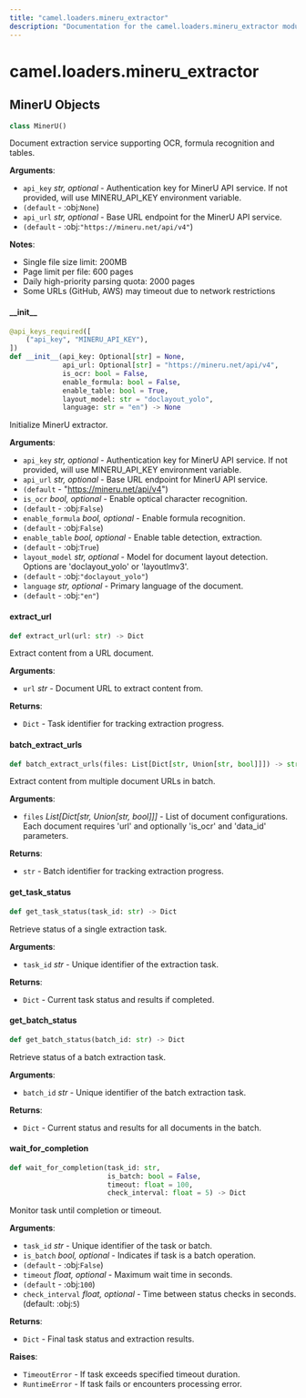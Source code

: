 ```yaml
---
title: "camel.loaders.mineru_extractor"
description: "Documentation for the camel.loaders.mineru_extractor module"
---
```


<a id="camel.loaders.mineru_extractor"></a>

# camel.loaders.mineru\_extractor

<a id="camel.loaders.mineru_extractor.MinerU"></a>

## MinerU Objects

```python
class MinerU()
```

Document extraction service supporting OCR, formula recognition
and tables.

**Arguments**:

- `api_key` _str, optional_ - Authentication key for MinerU API service.
  If not provided, will use MINERU_API_KEY environment variable.
- `(default` - :obj:`None`)
- `api_url` _str, optional_ - Base URL endpoint for the MinerU API service.
- `(default` - :obj:`"https://mineru.net/api/v4"`)
  

**Notes**:

  - Single file size limit: 200MB
  - Page limit per file: 600 pages
  - Daily high-priority parsing quota: 2000 pages
  - Some URLs (GitHub, AWS) may timeout due to network restrictions

<a id="camel.loaders.mineru_extractor.MinerU.__init__"></a>

#### \_\_init\_\_

```python
@api_keys_required([
    ("api_key", "MINERU_API_KEY"),
])
def __init__(api_key: Optional[str] = None,
             api_url: Optional[str] = "https://mineru.net/api/v4",
             is_ocr: bool = False,
             enable_formula: bool = False,
             enable_table: bool = True,
             layout_model: str = "doclayout_yolo",
             language: str = "en") -> None
```

Initialize MinerU extractor.

**Arguments**:

- `api_key` _str, optional_ - Authentication key for MinerU API service.
  If not provided, will use MINERU_API_KEY environment variable.
- `api_url` _str, optional_ - Base URL endpoint for MinerU API service.
- `(default` - "https://mineru.net/api/v4")
- `is_ocr` _bool, optional_ - Enable optical character recognition.
- `(default` - :obj:`False`)
- `enable_formula` _bool, optional_ - Enable formula recognition.
- `(default` - :obj:`False`)
- `enable_table` _bool, optional_ - Enable table detection, extraction.
- `(default` - :obj:`True`)
- `layout_model` _str, optional_ - Model for document layout detection.
  Options are 'doclayout_yolo' or 'layoutlmv3'.
- `(default` - :obj:`"doclayout_yolo"`)
- `language` _str, optional_ - Primary language of the document.
- `(default` - :obj:`"en"`)

<a id="camel.loaders.mineru_extractor.MinerU.extract_url"></a>

#### extract\_url

```python
def extract_url(url: str) -> Dict
```

Extract content from a URL document.

**Arguments**:

- `url` _str_ - Document URL to extract content from.
  

**Returns**:

- `Dict` - Task identifier for tracking extraction progress.

<a id="camel.loaders.mineru_extractor.MinerU.batch_extract_urls"></a>

#### batch\_extract\_urls

```python
def batch_extract_urls(files: List[Dict[str, Union[str, bool]]]) -> str
```

Extract content from multiple document URLs in batch.

**Arguments**:

- `files` _List[Dict[str, Union[str, bool]]]_ - List of document
  configurations. Each document requires 'url' and optionally
  'is_ocr' and 'data_id' parameters.
  

**Returns**:

- `str` - Batch identifier for tracking extraction progress.

<a id="camel.loaders.mineru_extractor.MinerU.get_task_status"></a>

#### get\_task\_status

```python
def get_task_status(task_id: str) -> Dict
```

Retrieve status of a single extraction task.

**Arguments**:

- `task_id` _str_ - Unique identifier of the extraction task.
  

**Returns**:

- `Dict` - Current task status and results if completed.

<a id="camel.loaders.mineru_extractor.MinerU.get_batch_status"></a>

#### get\_batch\_status

```python
def get_batch_status(batch_id: str) -> Dict
```

Retrieve status of a batch extraction task.

**Arguments**:

- `batch_id` _str_ - Unique identifier of the batch extraction task.
  

**Returns**:

- `Dict` - Current status and results for all documents in the batch.

<a id="camel.loaders.mineru_extractor.MinerU.wait_for_completion"></a>

#### wait\_for\_completion

```python
def wait_for_completion(task_id: str,
                        is_batch: bool = False,
                        timeout: float = 100,
                        check_interval: float = 5) -> Dict
```

Monitor task until completion or timeout.

**Arguments**:

- `task_id` _str_ - Unique identifier of the task or batch.
- `is_batch` _bool, optional_ - Indicates if task is a batch operation.
- `(default` - :obj:`False`)
- `timeout` _float, optional_ - Maximum wait time in seconds.
- `(default` - :obj:`100`)
- `check_interval` _float, optional_ - Time between status checks in
  seconds. (default: :obj:`5`)
  

**Returns**:

- `Dict` - Final task status and extraction results.
  

**Raises**:

- `TimeoutError` - If task exceeds specified timeout duration.
- `RuntimeError` - If task fails or encounters processing error.

